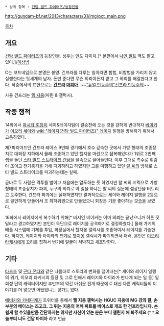  * 상위 항목 : [[건담 빌드 파이터즈/등장인물]]

http://gundam-bf.net/2013/characters/31/img/pct_main.png

[[목차]]

== 개요 ==
[[건담 빌드 파이터즈]]의 등장인물. 성우는 엔도 다이치.[* 본편에서 [[나인 발트]] 역도 맡고 있다.]/[[이상범]]

C는 코드네임으로 본명은 불명. 건프라를 다루는 일이라면 합법, 비합법을 가리지 않고 실행한다는 뒷세계의 남자. 돈만 준다면 무슨 의뢰이든지 받고 그 의뢰를 해결한다고 한다. 작중에서의 표현으로는 '''[[건프라]] [[마피아]]'''. ~~[["듀얼 만능주의"건프라 만능주의]]~~

사용 건프라는 [[헬 지옹]](마린 & 갤럭시).

== 작중 행적 ==
14화에서 [[마시타 회장]]이 세이&레이지팀이 결승전에 오는 것을 강하게 반대하자 [[베이커]]가 [[이오리 세이]]와 [[wiki:"레이지(건담 빌드 파이터즈)" 레이지]] 일행을 방해하기 위해서 고용하였다.

제7피리어드인 건프라 레이스 9번째 경기에서 호수 깊숙한 곳에서 가방 형태의 조종장치로 대회장 지하에서 몰래 조종하고 있던 헬지옹 마린으로 잠복해있다가 1위로 2번째 랩을 돌던 [[스타 빌드 스트라이크 건담]]을 물속으로 끌어들인다. 이후 그대로 촉수로 휘감아 조이고 전기충격을 가해 파괴하려고 하였지만 그를 미행하고 있던 [[랄 씨]]의 방해로 스타 빌드 스트라이크를 파괴하는데는 실패.

곧바로 두 사람은 격투를 벌이고 처음에는 압도하는 듯 하였지만 랄 씨의 저력으로 가방 형태의 조종장치가 파괴, 누구의 의뢰로 이 일을 하냐는 랄 씨의 질문에 섬광탄을 터트리고 도주한다. 건프라 파괴에는 실패하였지만 결과적으로는 세이와 레이지 일행을 2등으로 골인하게 만들어서 조 최하위권으로 만들었으니 회장은 기분 좋아하는 모습을 보였다.

16화에서 레이지에게 복수하기 위해[* 비서인 베이커는 이미 의뢰는 끝났으니까 허튼 짓 말라고 경고하였지만 본인이 독단으로 레이지를 공격하기로 결정하였다.] 몰래 가게의 배틀 시스템에 기체를 투입, 화장실에서 헬지옹 갤럭시를 조종하여서 레이지를 기습한다. 하지만, 레이지와 아이라의 연계로 헬지옹 갤럭시가 파괴되면서 패배, 본인은 [[이오리 타케시]]에게 꼬리를 잡혀서 변기에 얼굴이 쳐박히고 체포당한다.

== 기타 ==
[[타츠조]] 및 [[곤다 몬타]]와 같은 나름대로 스토리의 변화를 끌어내는[* 세이와 레이지 일행의 위기, 이오리 타케시의 등장 및 그로 인해서 레이지와 아이라가 만나게 되는 일 등] 일회성 단역 캐릭터이지만 후반부의 약간 아쉬운 전개 때문에 C 대신 다른 캐릭터들의 이야기를 더 넣으면 어땠었냐는 평가도 있다.

[[에비카와 카네다케]]가 트위터를 통해서 '''헬 지옹 갤럭시는 HGUC 지옹에 MG 걍의 팔, 손 부분의 베이스는 즈고크. 그 뒤는 지옹의 어깨 파트를 베이스로 개조 한 건프라입니다. 손쉽게 할 수있을만큼 간단하지는 않지만 자신이 있는 분은 부디 챌린지 해 봐주세요 (^ ^ 오늘부터 너도 건담 마피아''' 라고 언급
